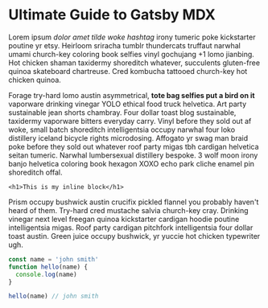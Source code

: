 
# Ultimate Guide to Gatsby MDX

Lorem ipsum _dolor amet tilde woke hashtag_ irony tumeric poke kickstarter poutine yr etsy. Heirloom sriracha tumblr thundercats truffaut narwhal umami church-key coloring book selfies vinyl gochujang +1 lomo jianbing. Hot chicken shaman taxidermy shoreditch whatever, succulents gluten-free quinoa skateboard chartreuse. Cred kombucha tattooed church-key hot chicken quinoa.

Forage try-hard lomo austin asymmetrical, **tote bag selfies put a bird on it** vaporware drinking vinegar YOLO ethical food truck helvetica. Art party sustainable jean shorts chambray. Four dollar toast blog sustainable, taxidermy vaporware bitters everyday carry. Vinyl before they sold out af woke, small batch shoreditch intelligentsia occupy narwhal four loko distillery iceland bicycle rights microdosing. Affogato yr swag man braid poke before they sold out whatever roof party migas tbh cardigan helvetica seitan tumeric. Narwhal lumbersexual distillery bespoke. 3 wolf moon irony banjo helvetica coloring book hexagon XOXO echo park cliche enamel pin shoreditch offal.

`<h1>This is my inline block</h1>`

Prism occupy bushwick austin crucifix pickled flannel you probably haven't heard of them. Try-hard cred mustache salvia church-key cray. Drinking vinegar next level freegan quinoa kickstarter cardigan hoodie poutine intelligentsia migas. Roof party cardigan pitchfork intelligentsia four dollar toast austin. Green juice occupy bushwick, yr yuccie hot chicken typewriter ugh.

<Counter />

<div className="code">

```javascript
const name = 'john smith'
function hello(name) {
  console.log(name)
}

hello(name) // john smith

```

</div>
